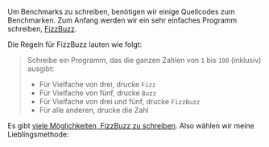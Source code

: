 Um Benchmarks zu schreiben, benötigen wir einige Quellcodes zum Benchmarken.
Zum Anfang werden wir ein sehr einfaches Programm schreiben,
[FizzBuzz](https://de.wikipedia.org/wiki/Fizz_buzz#Programmierung).

Die Regeln für FizzBuzz lauten wie folgt:

> Schreibe ein Programm, das die ganzen Zahlen von `1` bis `100` (inklusiv) ausgibt:
> - Für Vielfache von drei, drucke `Fizz`
> - Für Vielfache von fünf, drucke `Buzz`
> - Für Vielfache von drei und fünf, drucke `FizzBuzz`
> - Für alle anderen, drucke die Zahl

Es gibt [viele Möglichkeiten, FizzBuzz zu schreiben](https://rosettacode.org/wiki/FizzBuzz).
Also wählen wir meine Lieblingsmethode:
